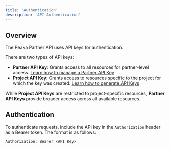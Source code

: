 ```yaml
---
title: 'Authentication'
description: 'API Authentication'
---
```


## Overview

The Peaka Partner API uses API keys for authentication.

There are two types of API keys:

- **Partner API Key**: Grants access to all resources for partner-level access. [Learn how to manage a Partner API Key](/how-to-guides/how-to-manage-partner-api-key)
- **Project API Key**: Grants access to resources specific to the project for which the key was created. [Learn how to generate API Keys](/how-to-guides/how-to-generate-api-keys)

While **Project API Keys** are restricted to project-specific resources, **Partner API Keys** provide broader access across all available resources.

## Authentication

To authenticate requests, include the API key in the `Authorization` header as a Bearer token. The format is as follows:

```http
Authorization: Bearer <API Key>
